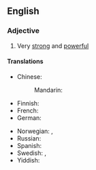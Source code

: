 ==English==

===Adjective===
{{head|en|adjective|head=as [[strong]] as an [[ox]]}}

# {{lb|en|simile}} Very [[strong]] and [[powerful]]

====Translations====
{{trans-top|very strong and powerful}}
* Chinese:
*: Mandarin: {{t-needed|cmn}}
* Finnish: {{t-needed|fi}}
* French: {{t+|fr|fort comme un Turc}}
* German: {{t|de|stark wie ein Ochse}}
{{trans-mid}}
* Norwegian: {{t|no|sterk som en bjørn}}, {{t+|no|sterk som en okse}}
* Russian: {{t|ru|силён как бык}}
* Spanish: {{t-needed|es}}
* Swedish: {{t|sv|stark som en björn}}, {{t|sv|stark som en oxe}}
* Yiddish: {{t|yi|שטאַרק ווי אַ פֿערד}}
{{trans-bottom}}